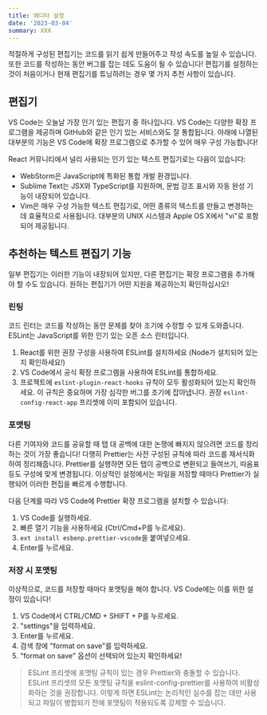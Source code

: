 ```yaml
---
title: 에디터 설정
date: '2023-03-04'
summary: XXX
---
```

<TOCInline toc={props.toc} asDisclosure />


적절하게 구성된 편집기는 코드를 읽기 쉽게 만들어주고 작성 속도를 높일 수 있습니다. 또한 코드를 작성하는 동안 버그를 잡는 데도 도움이 될 수 있습니다! 편집기를 설정하는 것이 처음이거나 현재 편집기를 튜닝하려는 경우 몇 가지 추천 사항이 있습니다.

## 편집기

VS Code는 오늘날 가장 인기 있는 편집기 중 하나입니다. VS Code는 다양한 확장 프로그램을 제공하며 GitHub와 같은 인기 있는 서비스와도 잘 통합됩니다. 아래에 나열된 대부분의 기능은 VS Code에 확장 프로그램으로 추가할 수 있어 매우 구성 가능합니다!

React 커뮤니티에서 널리 사용되는 인기 있는 텍스트 편집기로는 다음이 있습니다:

* WebStorm은 JavaScript에 특화된 통합 개발 환경입니다.
* Sublime Text는 JSX와 TypeScript를 지원하며, 문법 강조 표시와 자동 완성 기능이 내장되어 있습니다.
* Vim은 매우 구성 가능한 텍스트 편집기로, 어떤 종류의 텍스트를 만들고 변경하는 데 효율적으로 사용됩니다. 대부분의 UNIX 시스템과 Apple OS X에서 "vi"로 포함되어 제공됩니다.

## 추천하는 텍스트 편집기 기능

일부 편집기는 이러한 기능이 내장되어 있지만, 다른 편집기는 확장 프로그램을 추가해야 할 수도 있습니다. 원하는 편집기가 어떤 지원을 제공하는지 확인하십시오!

### 린팅

코드 린터는 코드를 작성하는 동안 문제를 찾아 조기에 수정할 수 있게 도와줍니다. ESLint는 JavaScript를 위한 인기 있는 오픈 소스 린터입니다.

1. React를 위한 권장 구성을 사용하여 ESLint를 설치하세요 (Node가 설치되어 있는지 확인하세요!)
1. VS Code에서 공식 확장 프로그램을 사용하여 ESLint를 통합하세요.
1. 프로젝트에 `eslint-plugin-react-hooks` 규칙이 모두 활성화되어 있는지 확인하세요. 이 규칙은 중요하며 가장 심각한 버그를 조기에 잡아냅니다. 권장 `eslint-config-react-app` 프리셋에 이미 포함되어 있습니다.

### 포맷팅

다른 기여자와 코드를 공유할 때 탭 대 공백에 대한 논쟁에 빠지지 않으려면 코드를 정리하는 것이 가장 좋습니다! 다행히 Prettier는 사전 구성된 규칙에 따라 코드를 재서식화하여 정리해줍니다. Prettier를 실행하면 모든 탭이 공백으로 변환되고 들여쓰기, 따옴표 등도 구성에 맞게 변경됩니다. 이상적인 설정에서는 파일을 저장할 때마다 Prettier가 실행되어 이러한 편집을 빠르게 수행합니다.

다음 단계를 따라 VS Code에 Prettier 확장 프로그램을 설치할 수 있습니다:

1. VS Code를 실행하세요.
1. 빠른 열기 기능을 사용하세요 (Ctrl/Cmd+P를 누르세요).
1. `ext install esbenp.prettier-vscode`을 붙여넣으세요.
1. Enter를 누르세요.

### 저장 시 포맷팅

이상적으로, 코드를 저장할 때마다 포맷팅을 해야 합니다. VS Code에는 이를 위한 설정이 있습니다!

1. VS Code에서 CTRL/CMD + SHIFT + P를 누르세요.
1. "settings"을 입력하세요.
1. Enter를 누르세요.
1. 검색 창에 "format on save"를 입력하세요.
1. "format on save" 옵션이 선택되어 있는지 확인하세요!

> ESLint 프리셋에 포맷팅 규칙이 있는 경우 Prettier와 충돌할 수 있습니다. ESLint 프리셋의 모든 포맷팅 규칙을 eslint-config-prettier를 사용하여 비활성화하는 것을 권장합니다. 이렇게 하면 ESLint는 논리적인 실수를 잡는 데만 사용되고 파일이 병합되기 전에 포맷팅이 적용되도록 강제할 수 있습니다.
